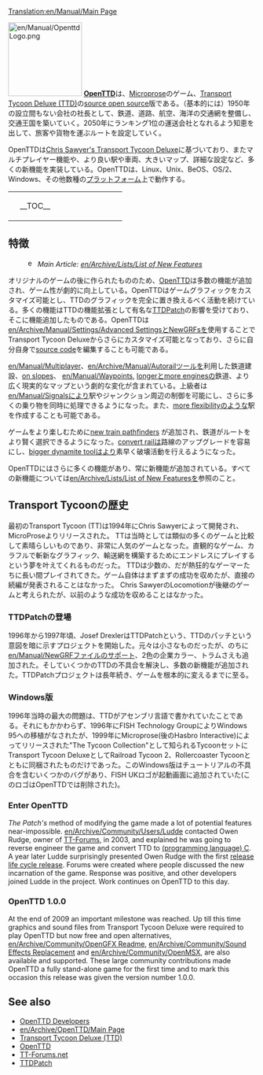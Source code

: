 [[Translation:en/Manual/Main Page]]
{{en/Translation|origin= en/Manual/Main Page
|from  = en
|to    = ja
|Percentage = 70
}}
{{ja/Manual/目次}}

[[File:en/Manual/OpenttdLogo.png|left|150px]]
[http://www.openttd.org/ '''OpenTTD''']は、[https://www.wikipedia.org/wiki/MicroProse Microprose]のゲーム、[https://www.wikipedia.org/wiki/Transport_Tycoon Transport Tycoon Deluxe (TTD)]の[https://www.wikipedia.org/wiki/Open source open source]版である。（基本的には）1950年の設立間もない会社の社長として、鉄道、道路、航空、海洋の交通網を整備し、交通王国を築いていく。2050年にランキング1位の運送会社となれるよう知恵を出して、旅客や貨物を運ぶルートを設定していく。

OpenTTDは[http://www.chrissawyer.com/info.htm Chris Sawyer's Transport Tycoon Deluxe]に基づいており、またマルチプレイヤー機能や、より良い駅や車両、大きいマップ、詳細な設定など、多くの新機能を実装している。OpenTTDは、Linux、Unix、BeOS、OS/2、Windows、その他数種の[[en/Archive/Compilation and Ports/Operating system|プラットフォーム]]上で動作する。

{| align="center"
|colspan=2 style="background:none; border:0px"|
|width=200 style="background:none; border:0px"| __TOC__
|style="background:none; border:0px"| [[File:en/Manual/Intro screen.png|frame|center|OpenTTDの[[en/Manual/Game interface#main-window-contents|トップページ]]]]
|}

==特徴==
:[[File:en/Searchtool.png|16px]] ''Main Article: [[en/Archive/Lists/List of New Features]]''

オリジナルのゲームの後に作られたもののため、[http://www.openttd.org/ OpenTTD]は多数の機能が追加され、ゲーム性が劇的に向上している。OpenTTDはゲームグラフィックをカスタマイズ可能とし、TTDのグラフィックを完全に置き換えるべく活動を続けている。多くの機能はTTDの機能拡張として有名な[http://www.ttdpatch.net/ TTDPatch]の影響を受けており、そこに機能追加したものである。OpenTTDは[[en/Archive/Manual/Settings/Advanced Settings]]と[[en/Manual/NewGRF|NewGRFs]]を使用することでTransport Tycoon Deluxeからさらにカスタマイズ可能となっており、さらに自分自身で[https://github.com/OpenTTD/OpenTTD/ source code]を編集することも可能である。

[[en/Manual/Multiplayer]]、[[en/Archive/Manual/Autorail]]ツールを利用した鉄道建設、[[en/Archive/Manual/Settings/Build on slopes|on slopes]]、 [[en/Manual/Waypoints]],  [[en/Archive/Manual/Settings/Mammoth trains|longer]]と[[en/Archive/Manual/Multiheaded trains|more engines]]の鉄道、より広く現実的なマップという劇的な変化が含まれている。上級者は[[en/Manual/Signals]]により駅やジャンクション周辺の制御を可能にし、さらに多くの乗り物を同時に処理できるようになった。また、[[en/Archive/Manual/Settings/Nonuniform stations|more flexibility]]のような駅を作成することも可能である。

ゲームをより楽しむために[[en/Archive/Manual/Yet Another Pathfinder|new train pathfinders]] が追加され、鉄道がルートをより賢く選択できるようになった。[[en/Manual/Convert rail|convert rail]]は路線のアップグレードを容易にし、[[en/Archive/Manual/Settings/Extra dynamite|bigger dynamite tool]]はより素早く破壊活動を行えるようになった。

OpenTTDにはさらに多くの機能があり、常に新機能が追加されている。すべての新機能については[[en/Archive/Lists/List of New Features]]を参照のこと。

==Transport Tycoonの歴史==
最初のTransport Tycoon (TT)は1994年にChris Sawyerによって開発され、MicroProseよりリリースされた。
TTは当時としては類似の多くのゲームと比較して素晴らしいものであり、非常に人気のゲームとなった。直観的なゲーム、カラフルで斬新なグラフィック、輸送網を構築するためにエンドレスにプレイするという夢を叶えてくれるものだった。
TTDは少数の、だが熱狂的なゲーマーたちに長い間プレイされてきた。ゲーム自体はまずまずの成功を収めたが、直接の続編が発表されることはなかった。
Chris SawyerのLocomotionが後継のゲームと考えられたが、以前のような成功を収めることはなかった。

===TTDPatchの登場===
1996年から1997年頃、Josef DrexlerはTTDPatchという、TTDのパッチという意図を暗に示すプロジェクトを開始した。元々は小さなものだったが、のちに[[en/Manual/NewGRF]]ファイルのサポート、2色の企業カラー、トラムさえも追加された。そしていくつかのTTDの不具合を解決し、多数の新機能が追加された。TTDPatchプロジェクトは長年続き、ゲームを根本的に変えるまでに至る。

===Windows版===
1996年当時の最大の問題は、TTDがアセンブリ言語で書かれていたことである。それにもかかわらず、1996年にFISH Technology GroupによりWindows 95への移植がなされたが、1999年にMicroprose(後のHasbro Interactive)によってリリースされた"The Tycoon Collection"として知られるTycoonセットにTransport Tycoon DeluxeとしてRailroad Tycoon 2、Rollercoaster Tycoonとともに同梱されたものだけであった。このWindows版はチュートリアルの不具合を含むいくつかのバグがあり、FISH UKロゴが起動画面に追加されていた(このロゴはOpenTTDでは削除された)。

===Enter OpenTTD===
''The Patch's'' method of modifying the game made a lot of potential features near-impossible. [[en/Archive/Community/Users/Ludde]] contacted Owen Rudge, owner of [http://www.tt-forums.net/ TT-Forums], in 2003, and explained he was going to reverse engineer the game and convert TTD to [https://www.wikipedia.org/wiki/C (programming language) C]. A year later Ludde surprisingly presented Owen Rudge with the first [https://www.wikipedia.org/wiki/Software release life cycle release]. Forums were created where people discussed the new incarnation of the game. Response was positive, and other developers joined Ludde in the project. Work continues on OpenTTD to this day. 

===OpenTTD 1.0.0===
At the end of 2009 an important milestone was reached. Up till this time graphics and sound files from Transport Tycoon Deluxe were required to play OpenTTD but now free and open alternatives, [[en/Archive/Community/OpenGFX Readme]], [[en/Archive/Community/Sound Effects Replacement]] and [[en/Archive/Community/OpenMSX]], are also available and supported. These large community contributions made OpenTTD a fully stand-alone game for the first time and to mark this occasion this release was given the version number 1.0.0.


==See also==
*[[en/Archive/Community/Developers|OpenTTD Developers]]
*[[en/Archive/OpenTTD/Main Page]]
*[https://en.wikipedia.org/wiki/Transport_Tycoon Transport Tycoon Deluxe (TTD)]
*[https://www.openttd.org/ OpenTTD]
*[https://www.tt-forums.net/ TT-Forums.net]
*[http://www.ttdpatch.net/ TTDPatch]